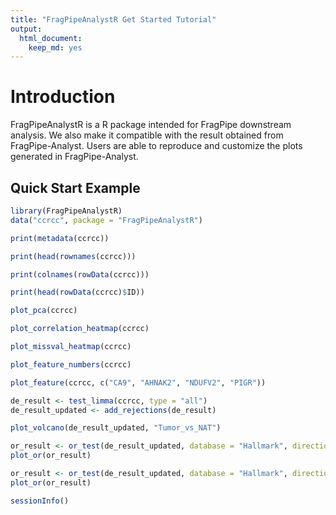 ```yaml
---
title: "FragPipeAnalystR Get Started Tutorial"
output:
  html_document:
    keep_md: yes
---
```


# Introduction

FragPipeAnalystR is a R package intended for FragPipe downstream analysis. We also make it compatible with the result obtained from FragPipe-Analyst. Users are able to reproduce and customize the plots generated in FragPipe-Analyst.

## Quick Start Example
``` r
library(FragPipeAnalystR)
data("ccrcc", package = "FragPipeAnalystR")
```

``` r
print(metadata(ccrcc))
```

``` r
print(head(rownames(ccrcc)))
```

``` r
print(colnames(rowData(ccrcc)))
```

``` r
print(head(rowData(ccrcc)$ID))
```

``` r
plot_pca(ccrcc)
```

``` r
plot_correlation_heatmap(ccrcc)
```

``` r
plot_missval_heatmap(ccrcc)
```

``` r
plot_feature_numbers(ccrcc)
```

```r
plot_feature(ccrcc, c("CA9", "AHNAK2", "NDUFV2", "PIGR"))
```

```r
de_result <- test_limma(ccrcc, type = "all")
de_result_updated <- add_rejections(de_result)
```

```r
plot_volcano(de_result_updated, "Tumor_vs_NAT")
```

``` r
or_result <- or_test(de_result_updated, database = "Hallmark", direction = "UP")
plot_or(or_result)
```

```r
or_result <- or_test(de_result_updated, database = "Hallmark", direction = "DOWN")
plot_or(or_result)
```

``` r
sessionInfo()
```
